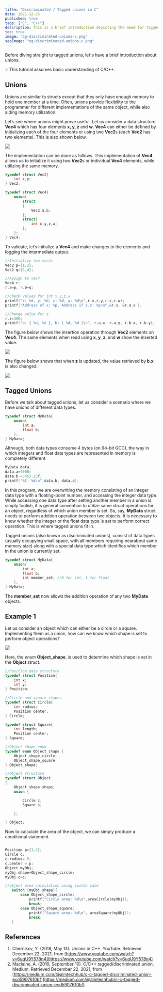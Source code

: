 ```yaml
---
title: "Discriminated / Tagged unions in C"
date: 2021-12-25
published: true
tags: ["C", "C++"]
description: This is a brief introduction depicting the need for tagged unions and their use case
toc: true
image: "og-discriminated-unions-c.png"
seoImage: "og-discriminated-unions-c.png"
---
```


Before diving straight to tagged unions, let's have a brief introduction about unions.

<Callout>
💡 This tutorial assumes basic understanding of C/C++.

</Callout>

## Unions

Unions are similar to structs except that they only have enough memory to hold one member at a time. 
Often, unions provide flexibility to the programmer for different implementations of the same object, 
while also aiding memory utilization.

Let’s see where unions might prove useful. Let us consider a data structure **Vec4** which has four elements **x, 
y, z** and **w**. **Vec4** can either be defined by initializing each of the four elements or using two **Vec2**s 
(each **Vec2** has two elements). This is also shown below. 

<img src="fig-1.png" />

The implementation can be done as follows. This implementation of **Vec4** allows us to initialize it using two **Vec2**s 
or individual **Vec4** elements, while utilizing the same memory.   

```c
typedef struct Vec2{
    int x,y;
} Vec2;
```

```c
typedef struct Vec4{
    union{
        struct 
        {
            Vec2 a,b;
        };
        struct{
            int x,y,z,w;
        };
    };
} Vec4;
```

To validate, let’s initialize a **Vec4** and make changes to the elements and logging the intermediate output.  

```c
//Initialize two vec2s
Vec2 p={1,2};
Vec2 q={3,4};

//Assign to vec4
Vec4 r;
r.a=p, r.b=q;

//Check values for int x,y,z,w
printf("x: %d, y: %d, z: %d, w: %d\n",r.x,r.y,r.z,r.w);
printf("Address of x: %p, Address if a.x: %p\n",&r.x, &r.a.x );

//Change value for z
r.z=300;
printf("a: { %d, %d }, b: { %d, %d }\n", r.a.x, r.a.y, r.b.x, r.b.y);
```

The figure below shows the insertion operation through **Vec2** elements on **Vec4**.
The same elements when read using **x**, **y**, **z**, and **w** show the inserted value.

<img src="fig-2.png" />

The figure below shows that when **z** is updated, the value retrieved by **b.x** is also changed.

<img src="fig-3.png" />

## Tagged Unions

Before we talk about tagged unions, let us consider a scenario where we have unions of different data types.

```c 
typedef struct MyData{
    union{
        int a;
        float b;
    };
} MyData;
```

Although, both data types consume 4 bytes (on 64-bit GCC), 
the way in which integers and float data types are represented in memory is completely different. 

```c 
MyData data;
data.a=4000;
data.b =3453.25f;
printf("%f, %d\n",data.b, data.a);
```

In this program, we are overwriting the memory consisting of an integer data type with a floating-point number, 
and accessing the integer data type. While accessing one data type after setting another member in a union is simply foolish, 
it is general convention to utilize same struct operations for an object, 
regardless of which union member is set. So, say, **MyData** struct needs to perform addition operation between two objects. 
It is necessary to know whether the integer or the float data type is set to perform correct operation. 
This is where tagged unions fit in. 

Tagged unions (also known as discriminated unions), consist of data types (usually occupying small space, 
with all members requiring nearabout same memory size) along with a special data type which identifies which member in the union is currently set.

```c 
typedef struct MyData{
    union{
        int a;
        float b;
        int member_set; //0 for int, 1 for float
    };
} MyData;
```

The **member_set** now allows the addition operation of any two **MyData** objects.

## Example 1

Let us consider an object which can either be a circle or a square. 
Implementing them as a union, how can we know which shape is set to perform object operations?

<img src="fig-4.png" />

Here, the *enum* **Object_shape**, is used to determine which shape is set in the **Object** *struct*.

```c 
//Position data structure
typedef struct Position{
    int x;
    int y;
} Position;

//Circle and square shapes
typedef struct Circle{
    int radius;
    Position center;
} Circle;

typedef struct Square{
    int length;
    Position center;
} Square;

//Object shape enum
typedef enum Object_shape {
    Object_shape_circle,
    Object_shape_square
} Object_shape;

//Object structure
typedef struct Object
{
    Object_shape shape;
    union {

        Circle c;
        Square s;

    };

} Object;
```

Now to calculate the area of the object, we can simply produce a conditional statement.

```c 

Position p={1,2};
Circle c;
c.radius= 5;
c.center = p;
Object myObj;
myObj.shape=Object_shape_circle;
myObj.c=c;

//object area calculation using switch case
   switch (myObj.shape){
       case Object_shape_circle:
           printf("Circle area: %d\n",areaCircle(myObj));
           break;
       case Object_shape_square:
           printf("Square area: %d\n", areaSquare(myObj));
           break;
   }
```

## References

1.	Chernikov, Y. (2018, May 13). Unions in C++. YouTube. Retrieved December 22, 2021, from [https://www.youtube.com/watch?v=6uqU9Y578n4](https://www.youtube.com/watch?v=6uqU9Y578n4)
2.	Maclaine, A. (2019, September 10). C/C++ tagged/discriminated union. Medium. Retrieved December 22, 2021, from [https://medium.com/@almtechhub/c-c-tagged-discriminated-union-ecd5907610bf](https://medium.com/@almtechhub/c-c-tagged-discriminated-union-ecd5907610bf)



